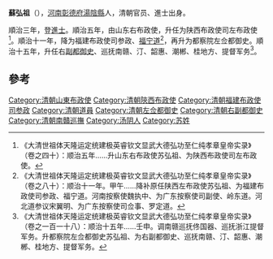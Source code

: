 '''蘇弘祖'''（{{bd|？||1664年|}}），[[河南|河南]][[彰德府|彰德府]][[湯陰縣|湯陰縣]]人，清朝官员、進士出身。

順治三年，登[[進士|進士]]。順治五年，由山东右布政使，升任为陕西布政使司左布政使<ref>《大清世祖体天隆运定统建极英睿钦文显武大德弘功至仁纯孝章皇帝实录》（卷之四十）：顺治五年……升山东右布政使苏弘祖、为陕西布政使司左布政使。</ref>。順治十一年，降为福建布政使司参政、[[福宁道|福宁道]]<ref>《大清世祖体天隆运定统建极英睿钦文显武大德弘功至仁纯孝章皇帝实录》（卷之八十）：顺治十一年。甲午……降补原任陕西左布政使苏弘祖、为福建布政使司参政、福宁道。河南按察使魏执中、为广东按察使司副使、岭东道。河北道参议宋翼明、为广东按察使司佥事、罗定道。</ref>，再升为都察院左佥都御史。順治十五年，升任右[[副都御史|副都御史]]、巡抚南赣、汀、韶惠、潮郴、桂地方、提督军务<ref>《大清世祖体天隆运定统建极英睿钦文显武大德弘功至仁纯孝章皇帝实录》（卷之一百一十八）：顺治十五年……壬申。调南赣巡抚佟国器、巡抚浙江提督军务。升都察院左佥都御史苏弘祖、为右副都御史、巡抚南赣、汀、韶惠、潮郴、桂地方、提督军务。</ref>。

==參考==
{{reflist|2}}

{{顺治三年丙戌科殿试金榜}}
{{清朝官员小作品}}
[[Category:清朝山東布政使|Category:清朝山東布政使]]
[[Category:清朝陝西布政使|Category:清朝陝西布政使]]
[[Category:清朝福建布政使司参政|Category:清朝福建布政使司参政]]
[[Category:清朝道員|Category:清朝道員]]
[[Category:清朝左佥都御史|Category:清朝左佥都御史]]
[[Category:清朝右副都御史|Category:清朝右副都御史]]
[[Category:清朝南贛巡撫|Category:清朝南贛巡撫]]
[[Category:汤阴人|Category:汤阴人]]
[[Category:苏姓|Category:苏姓]]
